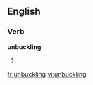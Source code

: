 
==English==

===Verb===
'''unbuckling'''

# {{present participle of|unbuckle}}

[[fr:unbuckling]]
[[vi:unbuckling]]